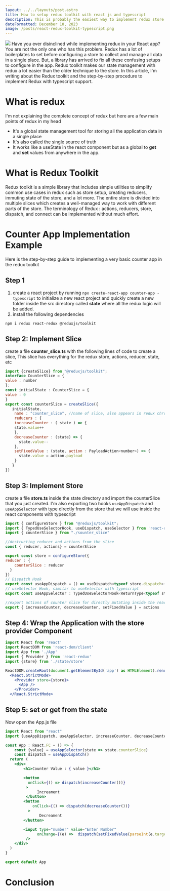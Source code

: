 ```yaml
---
layout: ../../layouts/post.astro
title: How to setup redux toolkit with react js and typescript
description: This is probably the easiest way to implement redux store with typescript using toolkit redux.
dateFormatted: December 10, 2023
image: /posts/react-redux-toolkit-typescript.png
---
```


<img src={frontmatter.image}/>
Have you ever disinclined while implementing redux in your React app? You are not the only one who has this problem. Redux has a lot of boilerplates to set before configuring a store to collect and manage all data in a single place. But, a library has arrived to fix all these confusing setups to configure in the app. Redux toolkit makes our state management with redux a lot easier than the older technique to the store. In this article, I'm writing about the Redux toolkit and the step-by-step procedure to implement Redux with typescript support.

# What is redux

I'm not explaining the complete concept of redux but here are a few main points of redux in my head

- It's a global state management tool for storing all the application data in a single place
- It's also called the single source of truth
- It works like a useState in the react component but as a global to **get** and **set** values from anywhere in the app.

# What is Redux Toolkit

Redux toolkit is a simple library that includes simple utilities to simplify common use cases in redux such as store setup, creating reducers, immuting state of the store, and a lot more. The entire store is divided into multiple slices which creates a well-managed way to work with different parts of the store. The terminology of Redux : actions, reducers, store, dispatch, and connect can be implemented without much effort.

# Counter App Implementation Example

Here is the step-by-step guide to implementing a very basic counter app in the redux toolkit

## Step 1

1. create a react project by running `npx create-react-app counter-app -typescript` to initialize a new react project and quickly create a new folder inside the src directory called **state** where all the redux logic will be added.
2. install the following dependencies

`npm i redux react-redux @reduxjs/toolkit`

## Step 2: Implement Slice

create a file **counter_slice.ts** with the following lines of code to create a slice, This slice has everything for the redux store, actions, reducer, state, etc

```jsx
import {createSlice} from "@reduxjs/toolkit";
interface CounterSlice = {
value : number
};
const initialState : CounterSlice = {
value : 0
}
export const counterSlice = createSlice({
   initialState,
    name : "counter_slice", //name of slice, also appears in redux chrome extension
    reducers : {
    increaseCounter : ( state ) => {
    state.value++
    },
    decreaseCounter : (state) => {
      state.value--
    },
    setFixedValue : (state, action : PayloadAction<number>) => {
      state.value = action.payload
    }
   }
})
```

## Step 3: Implement Store

create a file **store.ts** inside the state directory and import the counterSlice that you just created. I'm also exporting two hooks `useAppDispatch` and `useAppSelector` with type directly from the store that we will use inside the react components with typescript

```jsx
import { configureStore } from "@reduxjs/toolkit";
import { TypedUseSelectorHook, useDispatch, useSelector } from 'react-redux'
import { counterSlice } from "./sounter_slice"

//destructing reducer and actions from the slice
const { reducer, actions} = counterSlice

export const store = configureStore({
reducer : {
    counterSlice : reducer
  }
})
// Dispatch Hook
export const useAppDispatch = () => useDispatch<typeof store.dispatch>()
// useSelector Hook, similar to useSelector with typescript
export const useAppSelector : TypedUseSelectorHook<ReturnType<typeof store.getState>> = useSelector

//export actions of counter slice for directly mutating inside the react components
export { increaseCounter, decreaseCounter, setFixedValue } = actions
```

## Step 4: Wrap the Application with the store provider Component

```jsx
import React from 'react'
import ReactDOM from 'react-dom/client'
import App from './App'
import { Provider } from 'react-redux'
import {store} from './state/store'

ReactDOM.createRoot(document.getElementById('app') as HTMLElement).render(
  <React.StrictMode>
    <Provider store={store}>
      <App />
    </Provider>
  </React.StrictMode>
```

## Step 5: set or get from the state

Now open the App.js file

```jsx
import React from "react"
import {useAppDispatch, useAppSelector, increaseCounter, decreaseCounter, setFixedValue } from "../../state/store"

const App : React.FC = () => {
    const {value} = useAppSelector(state => state.counterSlice)
    const dispatch = useAppDispatch()
  return (
    <div>
        <h1>Counter Value : { value }</h1>

        <button
          onClick={() => dispatch(increaseCounter())}
         >
              Increament
         </button>
        <button
            onClick={() => dispatch(decreaseCounter())}
          >
               Decreament
        </button>

        <input type="number" value="Enter Number"
              onChange={(e) =>  dispatch(setFixedValue(parseInt(e.target.value)))}
         />
    </div>
  )
}

export default App
```

# Conclusion